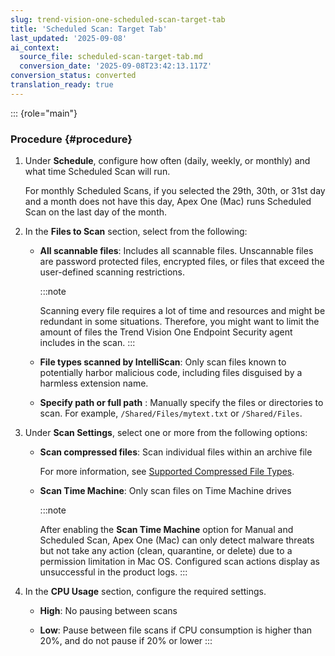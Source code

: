 ```yaml
---
slug: trend-vision-one-scheduled-scan-target-tab
title: 'Scheduled Scan: Target Tab'
last_updated: '2025-09-08'
ai_context:
  source_file: scheduled-scan-target-tab.md
  conversion_date: '2025-09-08T23:42:13.117Z'
conversion_status: converted
translation_ready: true
---
```


::: {role="main"}
### Procedure {#procedure}

1.  Under **Schedule**, configure how often (daily, weekly, or monthly) and what time Scheduled Scan will run.

    For monthly Scheduled Scans, if you selected the 29th, 30th, or 31st day and a month does not have this day, Apex One (Mac) runs Scheduled Scan on the last day of the month.

2.  In the **Files to Scan** section, select from the following:

    - **All scannable files**: Includes all scannable files. Unscannable files are password protected files, encrypted files, or files that exceed the user-defined scanning restrictions.

      :::note

      Scanning every file requires a lot of time and resources and might be redundant in some situations. Therefore, you might want to limit the amount of files the Trend Vision One Endpoint Security agent includes in the scan.
      :::

    - **File types scanned by IntelliScan**: Only scan files known to potentially harbor malicious code, including files disguised by a harmless extension name.

    - **Specify path or full path** : Manually specify the files or directories to scan. For example, `/Shared/Files/mytext.txt` or `/Shared/Files`.

3.  Under **Scan Settings**, select one or more from the following options:

    - **Scan compressed files**: Scan individual files within an archive file

      For more information, see [Supported Compressed File Types](supported-compressed-file-types.mdx).

    - **Scan Time Machine**: Only scan files on Time Machine drives

      :::note

      After enabling the **Scan Time Machine** option for Manual and Scheduled Scan, Apex One (Mac) can only detect malware threats but not take any action (clean, quarantine, or delete) due to a permission limitation in Mac OS. Configured scan actions display as unsuccessful in the product logs.
      :::

4.  In the **CPU Usage** section, configure the required settings.

    - **High**: No pausing between scans

    - **Low**: Pause between file scans if CPU consumption is higher than 20%, and do not pause if 20% or lower
:::
